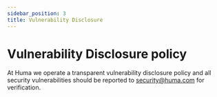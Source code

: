```yaml
---
sidebar_position: 3
title: Vulnerability Disclosure
---
```


# Vulnerability Disclosure policy

At Huma we operate a transparent vulnerability disclosure policy and all security vulnerabilities should be reported to security@huma.com for verification.

